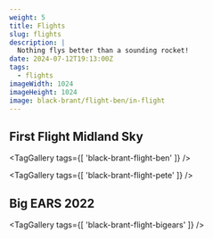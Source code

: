 ```yaml
---
weight: 5
title: Flights
slug: flights
description: |
  Nothing flys better than a sounding rocket!
date: 2024-07-12T19:13:00Z
tags:
  - flights
imageWidth: 1024
imageHeight: 1024
image: black-brant/flight-ben/in-flight
---
```


## First Flight Midland Sky

<TagGallery
  tags={[
    'black-brant-flight-ben'
  ]}
/>

<TagGallery
  tags={[
    'black-brant-flight-pete'
  ]}
/>

## Big EARS 2022

<VideoPlayer
  src='black-brant/flights/220430-bigears/black_brant_flight'
  loop={true}
  autoplay={true}
  controls={false}
/>

<TagGallery
  tags={[
    'black-brant-flight-bigears'
  ]}
/>

